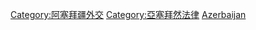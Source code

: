[[Category:阿塞拜疆外交|Category:阿塞拜疆外交]]
[[Category:亞塞拜然法律|Category:亞塞拜然法律]]
[[Category:各國條約|Azerbaijan]]